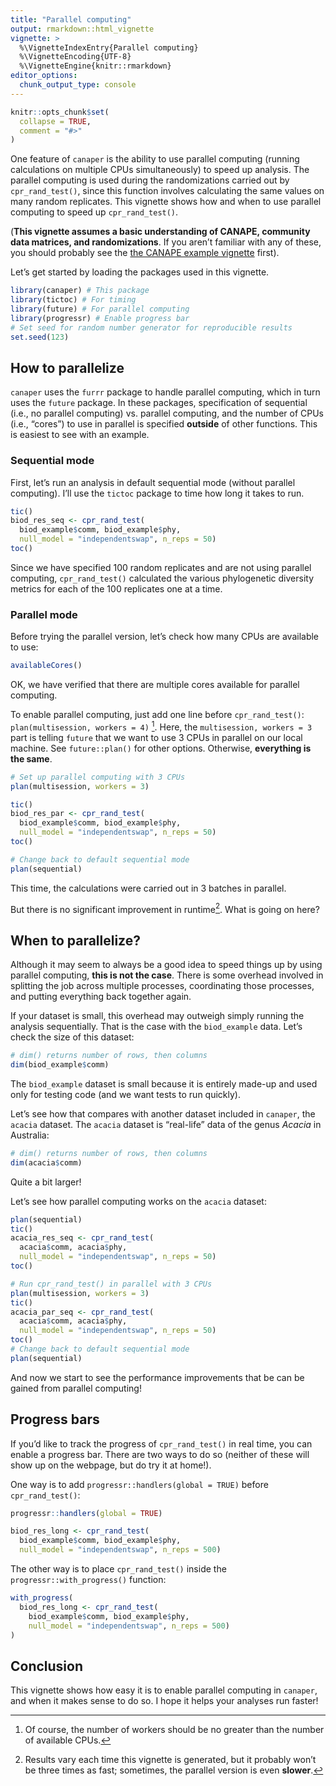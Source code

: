 ```yaml
---
title: "Parallel computing"
output: rmarkdown::html_vignette
vignette: >
  %\VignetteIndexEntry{Parallel computing}
  %\VignetteEncoding{UTF-8}
  %\VignetteEngine{knitr::rmarkdown}
editor_options: 
  chunk_output_type: console
---
```


```r
knitr::opts_chunk$set(
  collapse = TRUE,
  comment = "#>"
)
```

One feature of `canaper` is the ability to use parallel computing (running calculations on multiple CPUs simultaneously) to speed up analysis. The parallel computing is used during the randomizations carried out by `cpr_rand_test()`, since this function involves calculating the same values on many random replicates. This vignette shows how and when to use parallel computing to speed up `cpr_rand_test()`.

(**This vignette assumes a basic understanding of CANAPE, community data matrices, and randomizations**. If you aren't familiar with any of these, you should probably see the [the CANAPE example vignette](https://joelnitta.github.io/canaper/articles/canape.html) first).

Let's get started by loading the packages used in this vignette.

```r
library(canaper) # This package
library(tictoc) # For timing
library(future) # For parallel computing
library(progressr) # Enable progress bar
# Set seed for random number generator for reproducible results
set.seed(123)
```

## How to parallelize

`canaper` uses the `furrr` package to handle parallel computing, which in turn uses the `future` package. In these packages, specification of sequential (i.e., no parallel computing) vs. parallel computing, and the number of CPUs (i.e., "cores") to use in parallel is specified **outside** of other functions. This is easiest to see with an example.

### Sequential mode

First, let's run an analysis in default sequential mode (without parallel computing). I'll use the `tictoc` package to time how long it takes to run.

```r
tic()
biod_res_seq <- cpr_rand_test(
  biod_example$comm, biod_example$phy, 
  null_model = "independentswap", n_reps = 50)
toc()
```

Since we have specified 100 random replicates and are not using parallel computing, `cpr_rand_test()` calculated the various phylogenetic diversity metrics for each of the 100 replicates one at a time.

### Parallel mode

Before trying the parallel version, let's check how many CPUs are available to use:

```r
availableCores()
```

OK, we have verified that there are multiple cores available for parallel computing.

To enable parallel computing, just add one line before `cpr_rand_test()`: `plan(multisession, workers = 4)` ^[Of course, the number of workers should be no greater than the number of available CPUs.]. Here, the `multisession, workers = 3` part is telling `future` that we want to use 3 CPUs in parallel on our local machine. See `future::plan()` for other options. Otherwise, **everything is the same**.

```r
# Set up parallel computing with 3 CPUs
plan(multisession, workers = 3)

tic()
biod_res_par <- cpr_rand_test(
  biod_example$comm, biod_example$phy, 
  null_model = "independentswap", n_reps = 50)
toc()

# Change back to default sequential mode
plan(sequential)
```

This time, the calculations were carried out in 3 batches in parallel.

But there is no significant improvement in runtime^[Results vary each time this vignette is generated, but it probably won't be three times as fast; sometimes, the parallel version is even **slower**.]. What is going on here?

## When to parallelize?

Although it may seem to always be a good idea to speed things up by using parallel computing, **this is not the case**. There is some overhead involved in splitting the job across multiple processes, coordinating those processes, and putting everything back together again.

If your dataset is small, this overhead may outweigh simply running the analysis sequentially. That is the case with the `biod_example` data. Let's check the size of this dataset:

```r
# dim() returns number of rows, then columns
dim(biod_example$comm)
```

The `biod_example` dataset is small because it is entirely made-up and used only for testing code (and we want tests to run quickly).

Let's see how that compares with another dataset included in `canaper`, the `acacia` dataset. The `acacia` dataset is "real-life" data of the genus *Acacia* in Australia:

```r
# dim() returns number of rows, then columns
dim(acacia$comm)
```

Quite a bit larger! 

Let's see how parallel computing works on the `acacia` dataset:

```r
plan(sequential)
tic()
acacia_res_seq <- cpr_rand_test(
  acacia$comm, acacia$phy, 
  null_model = "independentswap", n_reps = 50)
toc()
```

```r
# Run cpr_rand_test() in parallel with 3 CPUs
plan(multisession, workers = 3)
tic()
acacia_par_seq <- cpr_rand_test(
  acacia$comm, acacia$phy, 
  null_model = "independentswap", n_reps = 50)
toc()
# Change back to default sequential mode
plan(sequential)
```

And now we start to see the performance improvements that be can be gained from parallel computing!

## Progress bars

If you'd like to track the progress of `cpr_rand_test()` in real time, you can enable a progress bar. There are two ways to do so (neither of these will show up on the webpage, but do try it at home!).

One way is to add `progressr::handlers(global = TRUE)` before `cpr_rand_test()`:

```r
progressr::handlers(global = TRUE)

biod_res_long <- cpr_rand_test(
  biod_example$comm, biod_example$phy, 
  null_model = "independentswap", n_reps = 500)
```

The other way is to place `cpr_rand_test()` inside the `progressr::with_progress()` function:

```r
with_progress(
  biod_res_long <- cpr_rand_test(
    biod_example$comm, biod_example$phy, 
    null_model = "independentswap", n_reps = 500)
)
```

## Conclusion

This vignette shows how easy it is to enable parallel computing in `canaper`, and when it makes sense to do so. I hope it helps your analyses run faster!
